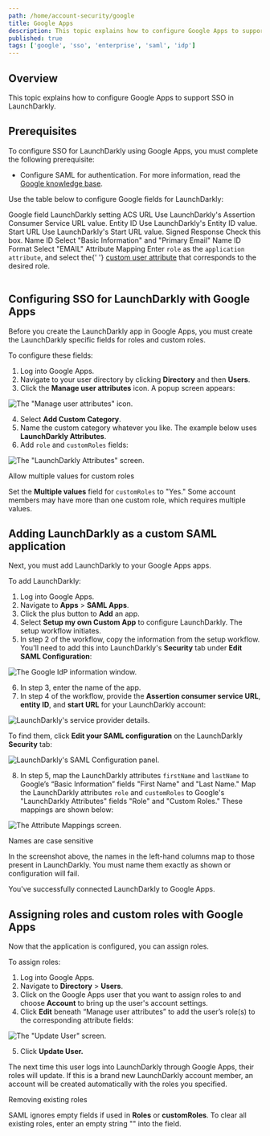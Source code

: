 ```yaml
---
path: /home/account-security/google
title: Google Apps
description: This topic explains how to configure Google Apps to support SSO in LaunchDarkly.
published: true
tags: ['google', 'sso', 'enterprise', 'saml', 'idp']
---
```


## Overview

This topic explains how to configure Google Apps to support SSO in LaunchDarkly.

## Prerequisites

To configure SSO for LaunchDarkly using Google Apps, you must complete the following prerequisite:

- Configure SAML for authentication. For more information, read the [Google knowledge base](https://support.google.com/a/answer/6087519).

Use the table below to configure Google fields for LaunchDarkly:

<Table>
  <TableHeader>
    <TableHeadCell>Google field</TableHeadCell>
    <TableHeadCell>LaunchDarkly setting</TableHeadCell>
  </TableHeader>
  <TableBody>
    <TableRow>
      <TableCell>ACS URL</TableCell>
      <TableCell>Use LaunchDarkly's Assertion Consumer Service URL value.</TableCell>
    </TableRow>
    <TableRow>
      <TableCell>Entity ID</TableCell>
      <TableCell>Use LaunchDarkly's Entity ID value.</TableCell>
    </TableRow>
    <TableRow>
      <TableCell>Start URL</TableCell>
      <TableCell>Use LaunchDarkly's Start URL value.</TableCell>
    </TableRow>
    <TableRow>
      <TableCell>Signed Response</TableCell>
      <TableCell>Check this box.</TableCell>
    </TableRow>
    <TableRow>
      <TableCell>Name ID</TableCell>
      <TableCell>Select "Basic Information" and "Primary Email"</TableCell>
    </TableRow>
    <TableRow>
      <TableCell>Name ID Format</TableCell>
      <TableCell>Select "EMAIL"</TableCell>
    </TableRow>
    <TableRow>
      <TableCell>Attribute Mapping</TableCell>
      <TableCell>
        Enter <code>role</code> as the <code>application attribute</code>, and select the{' '}
        <a href="https://support.google.com/a/answer/6208725?hl=en">custom user attribute</a> that corresponds to the
        desired role.
      </TableCell>
    </TableRow>
  </TableBody>
</Table>

## Configuring SSO for LaunchDarkly with Google Apps

Before you create the LaunchDarkly app in Google Apps, you must create the LaunchDarkly specific fields for roles and custom roles.

To configure these fields:

1. Log into Google Apps.
2. Navigate to your user directory by clicking **Directory** and then **Users**.
3. Click the **Manage user attributes** icon. A popup screen appears:

![The "Manage user attributes" icon.](google-manage-user-attributes.png)


4. Select **Add Custom Category**.
5. Name the custom category whatever you like. The example below uses **LaunchDarkly Attributes**.
6. Add `role` and `customRoles` fields:

![The "LaunchDarkly Attributes" screen.](google-ld-attributes.png)


<Callout intent="info">
<CalloutTitle>Allow multiple values for custom roles</CalloutTitle>
<CalloutDescription>

Set the **Multiple values** field for `customRoles` to "Yes." Some account members may have more than one custom role, which requires multiple values.

</CalloutDescription>
</Callout>

## Adding LaunchDarkly as a custom SAML application

Next, you must add LaunchDarkly to your Google Apps apps.

To add LaunchDarkly:

1. Log into Google Apps.
2. Navigate to **Apps** > **SAML Apps**.
3. Click the plus button to **Add** an app.
4. Select **Setup my own Custom App** to configure LaunchDarkly. The setup workflow initiates.
5. In step 2 of the workflow, copy the information from the setup workflow. You'll need to add this into LaunchDarkly's **Security** tab under **Edit SAML Configuration**:

![The Google IdP information window.](google-idp-info.png)

6. In step 3, enter the name of the app.
7. In step 4 of the workflow, provide the **Assertion consumer service URL**, **entity ID**, and **start URL** for your LaunchDarkly account:

![LaunchDarkly's service provider details.](google-ld-service-provider-details.png)

   To find them, click **Edit your SAML configuration** on the LaunchDarkly **Security** tab:

![LaunchDarkly's SAML Configuration panel.](settings-security-saml-config.png)


8. In step 5, map the LaunchDarkly attributes `firstName` and `lastName` to Google’s “Basic Information” fields "First Name" and "Last Name." Map the LaunchDarkly attributes `role` and `customRoles` to Google's "LaunchDarkly Attributes" fields "Role" and "Custom Roles." These mappings are shown below:

![The Attribute Mappings screen.](google-attribute-mapping.png)


<Callout intent="alert">
<CalloutTitle>Names are case sensitive</CalloutTitle>
<CalloutDescription>

In the screenshot above, the names in the left-hand columns map to those present in LaunchDarkly. You must name them exactly as shown or configuration will fail.

</CalloutDescription>
</Callout>

You've successfully connected LaunchDarkly to Google Apps.

## Assigning roles and custom roles with Google Apps

Now that the application is configured, you can assign roles.

To assign roles:

1. Log into Google Apps.
2. Navigate to **Directory** > **Users**.
3. Click on the Google Apps user that you want to assign roles to and choose **Account** to bring up the user's account settings.
4. Click **Edit** beneath “Manage user attributes” to add the user’s role(s) to the corresponding attribute fields:

![The "Update User" screen.](google-update-user.png)

5. Click **Update User.**

The next time this user logs into LaunchDarkly through Google Apps, their roles will update. If this is a brand new LaunchDarkly account member, an account will be created automatically with the roles you specified.

<Callout intent="info">
<CalloutTitle>Removing existing roles</CalloutTitle>
<CalloutDescription>

SAML ignores empty fields if used in **Roles** or **customRoles**. To clear all existing roles, enter an empty string "" into the field.

</CalloutDescription>
</Callout>
